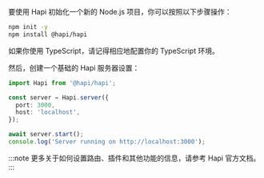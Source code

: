 要使用 Hapi 初始化一个新的 Node.js 项目，你可以按照以下步骤操作：

```bash
npm init -y
npm install @hapi/hapi
```

如果你使用 TypeScript，请记得相应地配置你的 TypeScript 环境。

然后，创建一个基础的 Hapi 服务器设置：

```ts title="app.ts"
import Hapi from '@hapi/hapi';

const server = Hapi.server({
  port: 3000,
  host: 'localhost',
});

await server.start();
console.log('Server running on http://localhost:3000');
```

:::note
更多关于如何设置路由、插件和其他功能的信息，请参考 Hapi 官方文档。
:::
